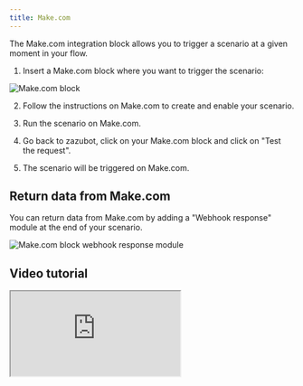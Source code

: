 ```yaml
---
title: Make.com
---
```


The Make.com integration block allows you to trigger a scenario at a given moment in your flow.

1. Insert a Make.com block where you want to trigger the scenario:

<Frame>
  <img src="/images/blocks/integrations/make-com.png" alt="Make.com block" />
</Frame>

2. Follow the instructions on Make.com to create and enable your scenario.

3. Run the scenario on Make.com.

4. Go back to zazubot, click on your Make.com block and click on "Test the request".

5. The scenario will be triggered on Make.com.

## Return data from Make.com

You can return data from Make.com by adding a "Webhook response" module at the end of your scenario.

<Frame>
  <img
    src="/images/blocks/integrations/make-com-return.png"
    alt="Make.com block webhook response module"
  />
</Frame>

## Video tutorial

<div className="relative" style={{ paddingBottom: "64.5933014354067%" }}>
  <iframe
    src="https://www.youtube.com/embed/DqExIPl21dY"
    allowFullScreen
    className="absolute top-0 left-0 w-full h-full"
  />
</div>
